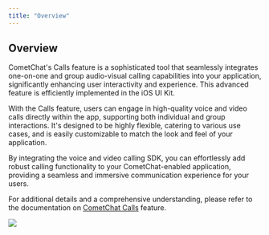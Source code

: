 ```yaml
---
title: "Overview"
---
```


## Overview

CometChat's Calls feature is a sophisticated tool that seamlessly integrates one-on-one and group audio-visual calling capabilities into your application, significantly enhancing user interactivity and experience. This advanced feature is efficiently implemented in the iOS UI Kit.

With the Calls feature, users can engage in high-quality voice and video calls directly within the app, supporting both individual and group interactions. It's designed to be highly flexible, catering to various use cases, and is easily customizable to match the look and feel of your application.

By integrating the voice and video calling SDK, you can effortlessly add robust calling functionality to your CometChat-enabled application, providing a seamless and immersive communication experience for your users.

For additional details and a comprehensive understanding, please refer to the documentation on [CometChat Calls](/docs/ui-kit/ios/v4/call-features) feature.

<Frame>
  <img src="/images/fd108239-call_overview_overview_cometchat-b545ceca8205a7256b7e333512eec43b.png" />
</Frame>
